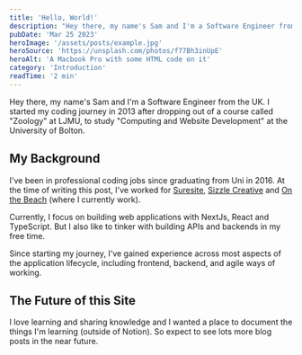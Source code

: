 ```yaml
---
title: 'Hello, World!'
description: "Hey there, my name's Sam and I'm a Software Engineer from the UK. I started my coding journey in 2013..."
pubDate: 'Mar 25 2023'
heroImage: '/assets/posts/example.jpg'
heroSource: 'https://unsplash.com/photos/f77Bh3inUpE'
heroAlt: 'A Macbook Pro with some HTML code on it'
category: 'Introduction'
readTime: '2 min'
---
```


Hey there, my name's Sam and I'm a Software Engineer from the UK. I started my coding journey in 2013 after dropping out of a course called "Zoology" at LJMU, to study "Computing and Website Development" at the University of Bolton.

## My Background

I've been in professional coding jobs since graduating from Uni in 2016. At the time of writing this post, I've worked for [Suresite](https://www.suresite.co.uk/), [Sizzle Creative](https://www.sizzlecreative.co.uk/) and [On the Beach](https://onthebeach.co.uk/) (where I currently work).

Currently, I focus on building web applications with NextJs, React and TypeScript. But I also like to tinker with building APIs and backends in my free time.

Since starting my journey, I've gained experience across most aspects of the application lifecycle, including frontend, backend, and agile ways of working.

## The Future of this Site

I love learning and sharing knowledge and I wanted a place to document the things I'm learning (outside of Notion). So expect to see lots more blog posts in the near future.
